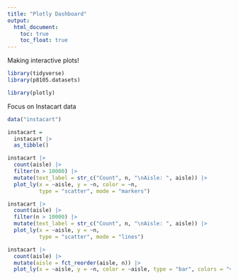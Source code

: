 ```yaml
---
title: "Plotly Dashboard"
output: 
  html_document:
    toc: true
    toc_float: true
---
```


Making interactive plots!

```r
library(tidyverse)
library(p8105.datasets)

library(plotly)
```

Focus on Instacart data

```r
data("instacart")

instacart = 
  instacart |> 
  as_tibble() 

```


```r
instacart |> 
  count(aisle) |> 
  filter(n > 10000) |> 
  mutate(text_label = str_c("Count", n, "\nAisle: ", aisle)) |> 
  plot_ly(x = ~aisle, y = ~n, color = ~n, 
          type = "scatter", mode = "markers")
```

```r
instacart |> 
  count(aisle) |> 
  filter(n > 10000) |> 
  mutate(text_label = str_c("Count", n, "\nAisle: ", aisle)) |> 
  plot_ly(x = ~aisle, y = ~n, 
          type = "scatter", mode = "lines") 

```

```r
instacart |> 
  count(aisle) |> 
  mutate(aisle = fct_reorder(aisle, n)) |> 
  plot_ly(x = ~aisle, y = ~n, color = ~aisle, type = "bar", colors = "viridis")
```





